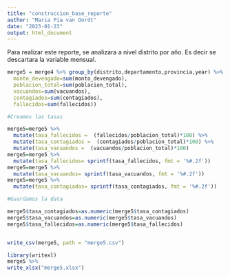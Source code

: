---
title: "construccion_base_reporte"
author: "Maria Pia van Oordt"
date: "2023-01-23"
output: html_document
---

Para realizar este reporte, se analizara a nivel distrito por año. Es decir se descartara la variable mensual.
```{r}
merge5 = merge4 %>% group_by(distrito,departamento,provincia,year) %>% summarise(
  monto_devengado=sum(monto_devengado),
  poblacion_total=sum(poblacion_total),
  vacuandos=sum(vacuandos),
  contagiados=sum(contagiados),
  fallecidos=sum(fallecidos))

#Creamos las tasas

merge5=merge5 %>% 
  mutate(tasa_fallecidos =  (fallecidos/poblacion_total)*100) %>%
  mutate(tasa_contagiados =  (contagiados/poblacion_total)*100) %>% 
  mutate(tasa_vacuandos =  (vacuandos/poblacion_total)*100)
merge5=merge5 %>% 
  mutate(tasa_fallecidos= sprintf(tasa_fallecidos, fmt = '%#.2f')) 
merge5=merge5 %>% 
  mutate(tasa_vacuandos= sprintf(tasa_vacuandos, fmt = '%#.2f'))
merge5=merge5 %>% 
  mutate(tasa_contagiados= sprintf(tasa_contagiados, fmt = '%#.2f'))

#Guardamos la data 

merge5$tasa_contagiados=as.numeric(merge5$tasa_contagiados)
merge5$tasa_vacuandos=as.numeric(merge5$tasa_vacuandos)
merge5$tasa_fallecidos=as.numeric(merge5$tasa_fallecidos)


write_csv(merge5, path = "merge5.csv")

library(writexl)
merge5 %>% 
write_xlsx("merge5.xlsx")

```



